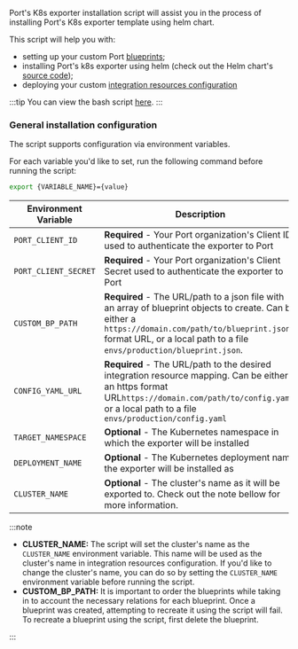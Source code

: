 Port's K8s exporter installation script will assist you in the process of installing Port's K8s exporter template using
helm chart.

This script will help you with:

- setting up your custom Port [blueprints](/build-your-software-catalog/customize-integrations/configure-data-model/setup-blueprint);
- installing Port's k8s exporter using helm (check out the Helm
  chart's [source code](https://github.com/port-labs/helm-charts/tree/main/charts/port-k8s-exporter));
- deploying your custom [integration resources configuration](/build-your-software-catalog/sync-data-to-catalog/kubernetes-stack/kubernetes/kubernetes.md#exporter-configuration-structure)

:::tip
You can view the bash script [here](https://github.com/port-labs/template-assets/blob/main/kubernetes/install.sh).
:::

### General installation configuration

The script supports configuration via environment variables.

For each variable you'd like to set, run the following command before running the script:

```bash
export {VARIABLE_NAME}={value}
```

| Environment Variable | Description                                                                                                                                                                                                                  | Default                                                                                    |
|----------------------|------------------------------------------------------------------------------------------------------------------------------------------------------------------------------------------------------------------------------|--------------------------------------------------------------------------------------------|
| `PORT_CLIENT_ID`     | **Required** - Your Port organization's Client ID used to authenticate the exporter to Port                                                                                                                                  |                                                                                            |
| `PORT_CLIENT_SECRET` | **Required** - Your Port organization's Client Secret used to authenticate the exporter to Port                                                                                                                              |                                                                                            |
| `CUSTOM_BP_PATH`     | **Required** - The URL/path to a json file with an array of blueprint objects to create. Can be either a `https://domain.com/path/to/blueprint.json` format URL, or a local path to a file `envs/production/blueprint.json`. |                                                                                            |
| `CONFIG_YAML_URL`    | **Required** - The URL/path to the desired integration resource mapping. Can be either an https format URL`https://domain.com/path/to/config.yaml`, or a local path to a file `envs/production/config.yaml`                  | `https://github.com/port-labs/template-assets/blob/main/kubernetes/kubernetes_config.yaml` |
| `TARGET_NAMESPACE`   | **Optional** - The Kubernetes namespace in which the exporter will be installed                                                                                                                                              | `port-k8s-exporter`                                                                        |
| `DEPLOYMENT_NAME`    | **Optional** - The Kubernetes deployment name the exporter will be installed as                                                                                                                                              | `port-k8s-exporter`                                                                        |
| `CLUSTER_NAME`       | **Optional** - The cluster's name as it will be exported to. Check out the note bellow for more information.                                                                                                                 | `my-cluster`                                                                               |

:::note

- **CLUSTER_NAME:** The script will set the cluster's name as the `CLUSTER_NAME` environment variable. This name will be
  used as the cluster's name in integration resources configuration. If you'd like to change the cluster's name, you can do so by setting
  the `CLUSTER_NAME` environment variable before running the script.
- **CUSTOM_BP_PATH:** It is important to order the blueprints while taking in to account the necessary relations for
  each blueprint. Once a blueprint was created, attempting to recreate it using the script will fail. To recreate a
  blueprint using the script, first delete the blueprint.

:::